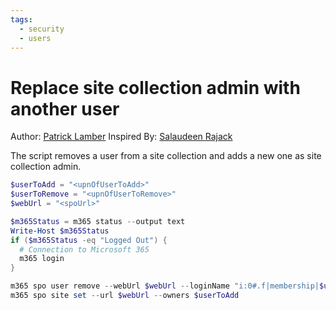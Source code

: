 ```yaml
---
tags:
  - security
  - users  
---
```



# Replace site collection admin with another user

Author: [Patrick Lamber](https://www.nubo.eu/Replace-Site-Collection-Admin-Using-CLI/)
Inspired By: [Salaudeen Rajack](https://www.sharepointdiary.com/2015/08/sharepoint-online-add-site-collection-administrator-using-powershell.html)

The script removes a user from a site collection and adds a new one as site collection admin.

<Tabs>
  <TabItem value="PowerShell">

  ```powershell
  $userToAdd = "<upnOfUserToAdd>"
  $userToRemove = "<upnOfUserToRemove>"
  $webUrl = "<spoUrl>"

  $m365Status = m365 status --output text
  Write-Host $m365Status
  if ($m365Status -eq "Logged Out") {
    # Connection to Microsoft 365
    m365 login
  }

  m365 spo user remove --webUrl $webUrl --loginName "i:0#.f|membership|$userToRemove" --force
  m365 spo site set --url $webUrl --owners $userToAdd
  ```

  </TabItem>
</Tabs>

